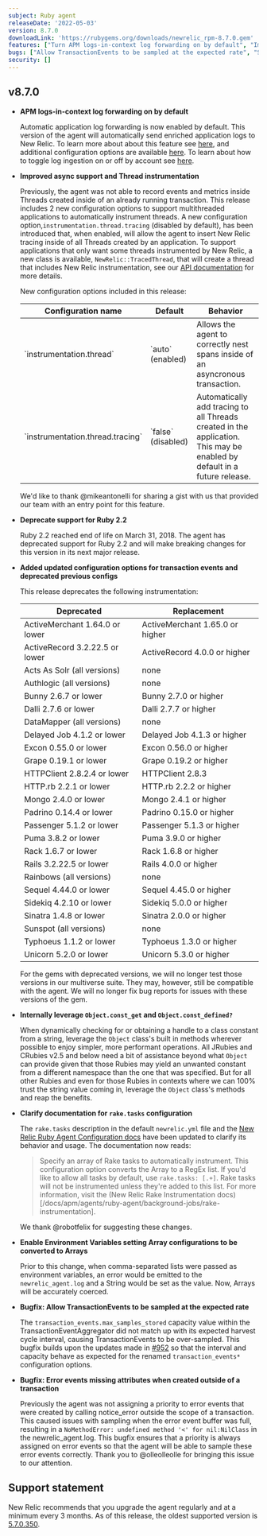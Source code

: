 ```yaml
---
subject: Ruby agent
releaseDate: '2022-05-03'
version: 8.7.0
downloadLink: 'https://rubygems.org/downloads/newrelic_rpm-8.7.0.gem'
features: ["Turn APM logs-in-context log forwarding on by default", "Improve async support and Thread instrumentation", "Deprecate support for Ruby 2.2", "Deprecate support the following technology versions lower than: ActiveMerchant 1.64.0, ActiveRecord 3.2.22.5, Bunny 2.6.7, Dalli 2.7.6, Delayed Job 4.1.2, Excon 0.55.0, Grape 0.19.1, HTTPClient 2.8.2.4, HTTP.rb 2.2.1, Mongo 2.4.0, Padrino 0.14.4, Passenger 5.1.2, Puma 3.8.2, Rack 1.6.7, Rails 3.2.22.5, Sequel 4.44.0, Sidekiq 4.2.10, Sinatra 1.4.8, Typhoeus 1.1.2, Unicorn 5.2.0", "Deprecate support for all versions of Acts As Solr, Authlogic, DataMapper, Rainbows, and Sunspot"]
bugs: ["Allow TransactionEvents to be sampled at the expected rate", "Stop error events created outside of a transaction from missing attributes", "Allow comma-separated arrays to be passed as environment variables"]
security: []
---
```


## v8.7.0

* **APM logs-in-context log forwarding on by default**

  Automatic application log forwarding is now enabled by default. This version of the agent will automatically send enriched application logs to New Relic. To learn more about about this feature see [here](https://docs.newrelic.com/docs/apm/new-relic-apm/getting-started/get-started-logs-context/), and additional configuration options are available [here](https://docs.newrelic.com/docs/logs/logs-context/configure-logs-context-ruby). To learn about how to toggle log ingestion on or off by account see [here](https://docs.newrelic.com/docs/logs/logs-context/disable-automatic-logging).

* **Improved async support and Thread instrumentation**

  Previously, the agent was not able to record events and metrics inside Threads created inside of an already running transaction. This release includes 2 new configuration options to support multithreaded applications to automatically instrument threads. A new configuration option,`instrumentation.thread.tracing` (disabled by default), has been introduced that, when enabled, will allow the agent to insert New Relic tracing inside of all Threads created by an application. To support applications that only want some threads instrumented by New Relic, a new class is available, `NewRelic::TracedThread`, that will create a thread that includes New Relic instrumentation, see our [API documentation](https://www.rubydoc.info/gems/newrelic_rpm/NewRelic) for more details.

  New configuration options included in this release:
  <table><thead><tr><th>Configuration name</th>
  <th>Default</th>
  <th>Behavior</th>
  </tr>
  </thead>
  <tbody><tr><td>`instrumentation.thread`</td>
  <td>`auto` (enabled)</td>
  <td>Allows the agent to correctly nest spans
  inside of an asyncronous
  transaction.</td>
  </tr>
  <tr><td>`instrumentation.thread.tracing`</td>
  <td>`false` (disabled)</td>
  <td>Automatically add tracing to all Threads
  created in the application.
  This may be enabled by default in a future release.</td>
  </tr>
  </tbody></table>

  We'd like to thank @mikeantonelli for sharing a gist with us that provided our team with an entry point for this feature.

* **Deprecate support for Ruby 2.2**

  Ruby 2.2 reached end of life on March 31, 2018. The agent has deprecated support for Ruby 2.2 and will make breaking changes for this version in its next major release.

* **Added updated configuration options for transaction events and deprecated previous configs**

  This release deprecates the following instrumentation:
  <table><thead><tr><th>Deprecated</th>
  <th>Replacement</th>
  </tr>
  </thead>
  <tbody><tr><td>ActiveMerchant 1.64.0 or lower</td>
  <td>ActiveMerchant 1.65.0 or higher</td>
  </tr>
  <tr><td>ActiveRecord 3.2.22.5 or lower</td>
  <td>ActiveRecord 4.0.0 or higher</td>
  </tr>
  <tr><td>Acts As Solr (all versions)</td>
  <td>none</td>
  </tr>
  <tr><td>Authlogic (all versions)</td>
  <td>none</td>
  </tr>
  <tr><td>Bunny 2.6.7 or lower</td>
  <td>Bunny 2.7.0 or higher</td>
  </tr>
  <tr><td>Dalli 2.7.6 or lower</td>
  <td>Dalli 2.7.7 or higher</td>
  </tr>
  <tr><td>DataMapper (all versions)</td>
  <td>none</td>
  </tr>
  <tr><td>Delayed Job 4.1.2 or lower</td>
  <td>Delayed Job 4.1.3 or higher</td>
  </tr>
  <tr><td>Excon 0.55.0 or lower</td>
  <td>Excon 0.56.0 or higher</td>
  </tr>
  <tr><td>Grape 0.19.1 or lower</td>
  <td>Grape 0.19.2 or higher</td>
  </tr>
  <tr><td>HTTPClient 2.8.2.4 or lower</td>
  <td>HTTPClient 2.8.3</td>
  </tr>
  <tr><td>HTTP.rb 2.2.1 or lower</td>
  <td>HTTP.rb 2.2.2 or higher</td>
  </tr>
  <tr><td>Mongo 2.4.0 or lower</td>
  <td>Mongo 2.4.1 or higher</td>
  </tr>
  <tr><td>Padrino 0.14.4 or lower</td>
  <td>Padrino 0.15.0 or higher</td>
  </tr>
  <tr><td>Passenger 5.1.2 or lower</td>
  <td>Passenger 5.1.3 or higher</td>
  </tr>
  <tr><td>Puma 3.8.2 or lower</td>
  <td>Puma 3.9.0 or higher</td>
  </tr>
  <tr><td>Rack 1.6.7 or lower</td>
  <td>Rack 1.6.8 or higher</td>
  </tr>
  <tr><td>Rails 3.2.22.5 or lower</td>
  <td>Rails 4.0.0 or higher</td>
  </tr>
  <tr><td>Rainbows (all versions)</td>
  <td>none</td>
  </tr>
  <tr><td>Sequel 4.44.0 or lower</td>
  <td>Sequel 4.45.0 or higher</td>
  </tr>
  <tr><td>Sidekiq 4.2.10 or lower</td>
  <td>Sidekiq 5.0.0 or higher</td>
  </tr>
  <tr><td>Sinatra 1.4.8 or lower</td>
  <td>Sinatra 2.0.0 or higher</td>
  </tr>
  <tr><td>Sunspot (all versions)</td>
  <td>none</td>
  </tr>
  <tr><td>Typhoeus 1.1.2 or lower</td>
  <td>Typhoeus 1.3.0 or higher</td>
  </tr>
  <tr><td>Unicorn 5.2.0 or lower</td>
  <td>Unicorn 5.3.0 or higher</td>
  </tr>
  </tbody></table>

  For the gems with deprecated versions, we will no longer test those versions in our multiverse suite. They may, however, still be compatible with the agent. We will no longer fix bug reports for issues with these versions of the gem.

* **Internally leverage `Object.const_get` and `Object.const_defined?`**

  When dynamically checking for or obtaining a handle to a class constant from a string, leverage the `Object` class's built in methods wherever possible to enjoy simpler, more performant operations. All JRubies and CRubies v2.5 and below need a bit of assistance beyond what `Object` can provide given that those Rubies may yield an unwanted constant from a different namespace than the one that was specified. But for all other Rubies and even for those Rubies in contexts where we can 100% trust the string value coming in, leverage the `Object` class's methods and reap the benefits.

* **Clarify documentation for `rake.tasks` configuration**

  The `rake.tasks` description in the default `newrelic.yml` file and the [New Relic Ruby Agent Configuration docs](https://docs.newrelic.com/docs/apm/agents/ruby-agent/configuration/ruby-agent-configuration#rake-tasks) have been updated to clarify its behavior and usage. The documentation now reads:

  > Specify an array of Rake tasks to automatically instrument. This configuration option converts the Array to a RegEx list. If you'd like to allow all tasks by default, use `rake.tasks: [.+]`. Rake tasks will not be instrumented unless they're added to this list. For more information, visit the (New Relic Rake Instrumentation docs)[/docs/apm/agents/ruby-agent/background-jobs/rake-instrumentation].

  We thank @robotfelix for suggesting these changes.

* **Enable Environment Variables setting Array configurations to be converted to Arrays**

  Prior to this change, when comma-separated lists were passed as environment variables, an error would be emitted to the `newrelic_agent.log` and a String would be set as the value. Now, Arrays will be accurately coerced.

* **Bugfix: Allow TransactionEvents to be sampled at the expected rate**

  The `transaction_events.max_samples_stored` capacity value within the TransactionEventAggregator did not match up with its expected harvest cycle interval, causing TransactionEvents to be over-sampled. This bugfix builds upon the updates made in [#952](https://github.com/newrelic/newrelic-ruby-agent/pull/952) so that the interval and capacity behave as expected for the renamed `transaction_events*` configuration options.

* **Bugfix: Error events missing attributes when created outside of a transaction**

  Previously the agent was not assigning a priority to error events that were created by calling notice_error outside the scope of a transaction. This caused issues with sampling when the error event buffer was full, resulting in a `NoMethodError: undefined method '<' for nil:NilClass` in the newrelic_agent.log. This bugfix ensures that a priority is always assigned on error events so that the agent will be able to sample these error events correctly. Thank you to @olleolleolle for bringing this issue to our attention.

## Support statement

New Relic recommends that you upgrade the agent regularly and at a minimum every 3 months. As of this release, the oldest supported version is [5.7.0.350](https://docs.newrelic.com/docs/release-notes/agent-release-notes/ruby-release-notes/ruby-agent-570350).
